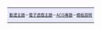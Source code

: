 <noinclude>
<table class="infobox bordered" style="width: 22em; font-size: small; text-align: left;">
</noinclude>

<tr>
<td style="text-align:right; font-size: xx-small; background: #e6e9ff;" colspan="2" >[[Portal:动漫|動漫主題]]－[[Portal:电子游戏|電子遊戲主題]]－[[WikiProject:ACG|ACG專題]]－[[Template:Infobox animanga|模板說明]]</td>
</tr>
</table><noinclude>

</noinclude>